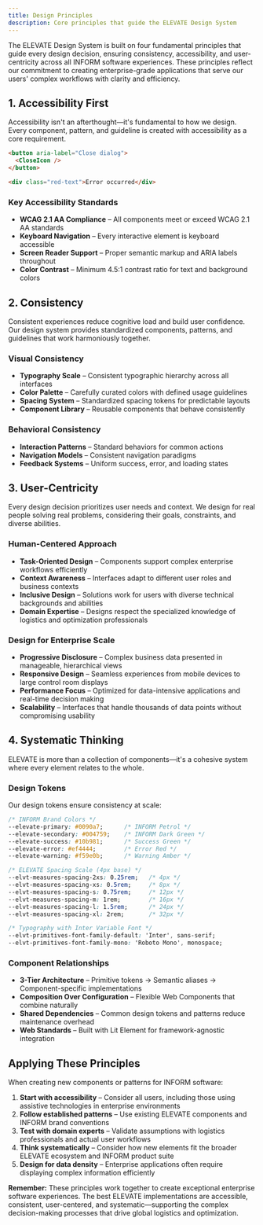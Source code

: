 ```yaml
---
title: Design Principles
description: Core principles that guide the ELEVATE Design System
---
```


<PageDescription>

The ELEVATE Design System is built on four fundamental principles that guide every design decision, ensuring consistency, accessibility, and user-centricity across all INFORM software experiences. These principles reflect our commitment to creating enterprise-grade applications that serve our users' complex workflows with clarity and efficiency.

</PageDescription>

## 1. Accessibility First

Accessibility isn't an afterthought—it's fundamental to how we design. Every component, pattern, and guideline is created with accessibility as a core requirement.

<DoDontRow>
  <DoDont type="do" caption="Use semantic HTML and proper ARIA labels">
  
  ```html
  <button aria-label="Close dialog">
    <CloseIcon />
  </button>
  ```
  
  </DoDont>
  <DoDont type="dont" caption="Rely solely on visual cues for important information">
  
  ```html
  <div class="red-text">Error occurred</div>
  ```
  
  </DoDont>
</DoDontRow>

### Key Accessibility Standards

- **WCAG 2.1 AA Compliance** – All components meet or exceed WCAG 2.1 AA standards
- **Keyboard Navigation** – Every interactive element is keyboard accessible
- **Screen Reader Support** – Proper semantic markup and ARIA labels throughout
- **Color Contrast** – Minimum 4.5:1 contrast ratio for text and background colors

## 2. Consistency

Consistent experiences reduce cognitive load and build user confidence. Our design system provides standardized components, patterns, and guidelines that work harmoniously together.

### Visual Consistency

- **Typography Scale** – Consistent typographic hierarchy across all interfaces
- **Color Palette** – Carefully curated colors with defined usage guidelines
- **Spacing System** – Standardized spacing tokens for predictable layouts
- **Component Library** – Reusable components that behave consistently

### Behavioral Consistency

- **Interaction Patterns** – Standard behaviors for common actions
- **Navigation Models** – Consistent navigation paradigms
- **Feedback Systems** – Uniform success, error, and loading states

## 3. User-Centricity

Every design decision prioritizes user needs and context. We design for real people solving real problems, considering their goals, constraints, and diverse abilities.

### Human-Centered Approach

- **Task-Oriented Design** – Components support complex enterprise workflows efficiently
- **Context Awareness** – Interfaces adapt to different user roles and business contexts
- **Inclusive Design** – Solutions work for users with diverse technical backgrounds and abilities
- **Domain Expertise** – Designs respect the specialized knowledge of logistics and optimization professionals

### Design for Enterprise Scale

- **Progressive Disclosure** – Complex business data presented in manageable, hierarchical views
- **Responsive Design** – Seamless experiences from mobile devices to large control room displays
- **Performance Focus** – Optimized for data-intensive applications and real-time decision making
- **Scalability** – Interfaces that handle thousands of data points without compromising usability

## 4. Systematic Thinking

ELEVATE is more than a collection of components—it's a cohesive system where every element relates to the whole.

### Design Tokens

Our design tokens ensure consistency at scale:

```css
/* INFORM Brand Colors */
--elevate-primary: #0090a7;      /* INFORM Petrol */
--elevate-secondary: #004759;    /* INFORM Dark Green */
--elevate-success: #10b981;      /* Success Green */
--elevate-error: #ef4444;        /* Error Red */
--elevate-warning: #f59e0b;      /* Warning Amber */

/* ELEVATE Spacing Scale (4px base) */
--elvt-measures-spacing-2xs: 0.25rem;   /* 4px */
--elvt-measures-spacing-xs: 0.5rem;     /* 8px */
--elvt-measures-spacing-s: 0.75rem;     /* 12px */
--elvt-measures-spacing-m: 1rem;        /* 16px */
--elvt-measures-spacing-l: 1.5rem;      /* 24px */
--elvt-measures-spacing-xl: 2rem;       /* 32px */

/* Typography with Inter Variable Font */
--elvt-primitives-font-family-default: 'Inter', sans-serif;
--elvt-primitives-font-family-mono: 'Roboto Mono', monospace;
```

### Component Relationships

- **3-Tier Architecture** – Primitive tokens → Semantic aliases → Component-specific implementations
- **Composition Over Configuration** – Flexible Web Components that combine naturally
- **Shared Dependencies** – Common design tokens and patterns reduce maintenance overhead
- **Web Standards** – Built with Lit Element for framework-agnostic integration

## Applying These Principles

When creating new components or patterns for INFORM software:

1. **Start with accessibility** – Consider all users, including those using assistive technologies in enterprise environments
2. **Follow established patterns** – Use existing ELEVATE components and INFORM brand conventions
3. **Test with domain experts** – Validate assumptions with logistics professionals and actual user workflows
4. **Think systematically** – Consider how new elements fit the broader ELEVATE ecosystem and INFORM product suite
5. **Design for data density** – Enterprise applications often require displaying complex information efficiently

<InlineNotification>

**Remember:** These principles work together to create exceptional enterprise software experiences. The best ELEVATE implementations are accessible, consistent, user-centered, and systematic—supporting the complex decision-making processes that drive global logistics and optimization.

</InlineNotification>